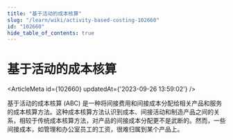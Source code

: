 ```yaml
---
title: "基于活动的成本核算"
slug: "/learn/wiki/activity-based-costing-102660"
id: "102660"
hide_table_of_contents: true
---
```



# 基于活动的成本核算

<ArticleMeta id={102660} updatedAt={'2023-09-26 13:59:02'} />
<div className='border-solid border-b border-t-0 my-4 border-[var(--ifm-color-gray-300)]' />

基于活动的成本核算 (ABC) 是一种将间接费用和间接成本分配给相关产品和服务的成本核算方法。这种成本核算方法认识到成本、间接活动和制造产品之间的关系，相较于传统成本核算方法，对产品的间接成本分配更不是武断的。然而，一些间接成本，如管理和办公室员工的工资，很难归属到某个产品上。
